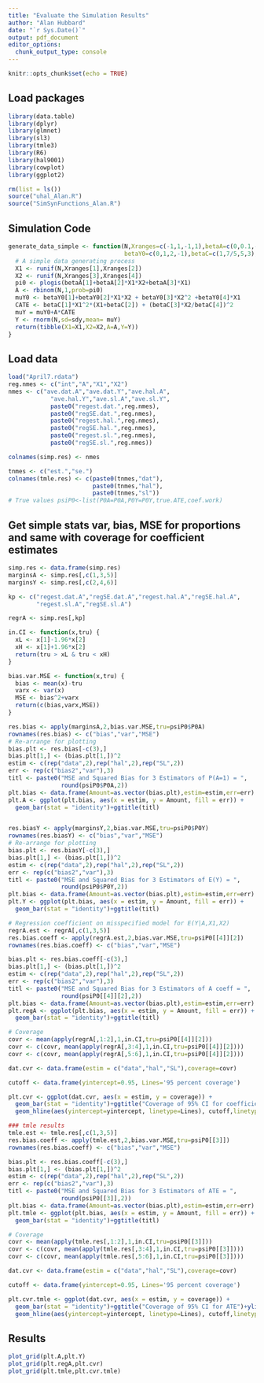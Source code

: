 ```yaml
---
title: "Evaluate the Simulation Results"
author: "Alan Hubbard"
date: "`r Sys.Date()`"
output: pdf_document
editor_options: 
  chunk_output_type: console
---
```


```r
knitr::opts_chunk$set(echo = TRUE)
```

## Load packages
```r
library(data.table)
library(dplyr)
library(glmnet)
library(sl3)
library(tmle3)
library(R6)
library(hal9001)
library(cowplot)
library(ggplot2)

rm(list = ls())
source("uhal_Alan.R")
source("SimSynFunctions_Alan.R")
```

## Simulation Code

```r
generate_data_simple <- function(N,Xranges=c(-1,1,-1,1),betaA=c(0,0.1,-0.4),
                                 betaY0=c(0,1,2,-1),betaC=c(1,7/5,5,3),sdy=1){
  # A simple data generating process
  X1 <- runif(N,Xranges[1],Xranges[2])
  X2 <- runif(N,Xranges[3],Xranges[4])
  pi0 <- plogis(betaA[1]+betaA[2]*X1*X2+betaA[3]*X1)
  A <- rbinom(N,1,prob=pi0)
  muY0 <- betaY0[1]+betaY0[2]*X1*X2 + betaY0[3]*X2^2 +betaY0[4]*X1
  CATE <- betaC[1]*X1^2*(X1+betaC[2]) + (betaC[3]*X2/betaC[4])^2
  muY = muY0+A*CATE
  Y <- rnorm(N,sd=sdy,mean= muY)
  return(tibble(X1=X1,X2=X2,A=A,Y=Y))
}
```


## Load data
```r
load("April7.rdata")
reg.nmes <- c("int","A","X1","X2")
nmes <- c("ave.dat.A","ave.dat.Y","ave.hal.A",
            "ave.hal.Y","ave.sl.A","ave.sl.Y",
            paste0("regest.dat.",reg.nmes),
            paste0("regSE.dat.",reg.nmes),
            paste0("regest.hal.",reg.nmes),
            paste0("regSE.hal.",reg.nmes),
            paste0("regest.sl.",reg.nmes),
            paste0("regSE.sl.",reg.nmes))

colnames(simp.res) <- nmes

tnmes <- c("est.","se.")            
colnames(tmle.res) <- c(paste0(tnmes,"dat"),
                        paste0(tnmes,"hal"),
                        paste0(tnmes,"sl"))
# True values psiP0<-list(P0A=P0A,P0Y=P0Y,true.ATE,coef.work)

```


## Get simple stats var, bias, MSE for proportions and same with coverage for coefficient estimates


```r
simp.res <- data.frame(simp.res)
marginsA <- simp.res[,c(1,3,5)]
marginsY <- simp.res[,c(2,4,6)]

kp <- c("regest.dat.A","regSE.dat.A","regest.hal.A","regSE.hal.A",
        "regest.sl.A","regSE.sl.A") 

regrA <- simp.res[,kp]

in.CI <- function(x,tru) {
  xL <- x[1]-1.96*x[2]
  xH <- x[1]+1.96*x[2]
  return(tru > xL & tru < xH)
}

bias.var.MSE <- function(x,tru) {
  bias <- mean(x)-tru
  varx <- var(x)
  MSE <- bias^2+varx
  return(c(bias,varx,MSE))
}

res.bias <- apply(marginsA,2,bias.var.MSE,tru=psiP0$P0A)
rownames(res.bias) <- c("bias","var","MSE")
# Re-arrange for plotting
bias.plt <- res.bias[-c(3),]
bias.plt[1,] <- (bias.plt[1,])^2
estim <- c(rep("data",2),rep("hal",2),rep("SL",2))
err <- rep(c("bias2","var"),3)
titl <- paste0("MSE and Squared Bias for 3 Estimators of P(A=1) = ",
               round(psiP0$P0A,2))
plt.bias <- data.frame(Amount=as.vector(bias.plt),estim=estim,err=err)
plt.A <- ggplot(plt.bias, aes(x = estim, y = Amount, fill = err)) +  
  geom_bar(stat = "identity")+ggtitle(titl)


res.biasY <- apply(marginsY,2,bias.var.MSE,tru=psiP0$P0Y)
rownames(res.biasY) <- c("bias","var","MSE")
# Re-arrange for plotting
bias.plt <- res.biasY[-c(3),]
bias.plt[1,] <- (bias.plt[1,])^2
estim <- c(rep("data",2),rep("hal",2),rep("SL",2))
err <- rep(c("bias2","var"),3)
titl <- paste0("MSE and Squared Bias for 3 Estimators of E(Y) = ",
               round(psiP0$P0Y,2))
plt.bias <- data.frame(Amount=as.vector(bias.plt),estim=estim,err=err)
plt.Y <- ggplot(plt.bias, aes(x = estim, y = Amount, fill = err)) +  
  geom_bar(stat = "identity")+ggtitle(titl)

# Regression coefficient on misspecified model for E(Y|A,X1,X2)
regrA.est <- regrA[,c(1,3,5)]
res.bias.coeff <- apply(regrA.est,2,bias.var.MSE,tru=psiP0[[4]][2])
rownames(res.bias.coeff) <- c("bias","var","MSE")

bias.plt <- res.bias.coeff[-c(3),]
bias.plt[1,] <- (bias.plt[1,])^2
estim <- c(rep("data",2),rep("hal",2),rep("SL",2))
err <- rep(c("bias2","var"),3)
titl <- paste0("MSE and Squared Bias for 3 Estimators of A coeff = ",
               round(psiP0[[4]][2],2))
plt.bias <- data.frame(Amount=as.vector(bias.plt),estim=estim,err=err)
plt.regA <- ggplot(plt.bias, aes(x = estim, y = Amount, fill = err)) +  
  geom_bar(stat = "identity")+ggtitle(titl)

# Coverage
covr <- mean(apply(regrA[,1:2],1,in.CI,tru=psiP0[[4]][2]))
covr <- c(covr, mean(apply(regrA[,3:4],1,in.CI,tru=psiP0[[4]][2])))
covr <- c(covr, mean(apply(regrA[,5:6],1,in.CI,tru=psiP0[[4]][2])))

dat.cvr <- data.frame(estim = c("data","hal","SL"),coverage=covr)

cutoff <- data.frame(yintercept=0.95, Lines='95 percent coverage')

plt.cvr <- ggplot(dat.cvr, aes(x = estim, y = coverage)) +  
  geom_bar(stat = "identity")+ggtitle("Coverage of 95% CI for coefficient on A")+ylim(0,1)+
  geom_hline(aes(yintercept=yintercept, linetype=Lines), cutoff,linetype='dashed', color='red')

### tmle results
tmle.est <- tmle.res[,c(1,3,5)]
res.bias.coeff <- apply(tmle.est,2,bias.var.MSE,tru=psiP0[[3]])
rownames(res.bias.coeff) <- c("bias","var","MSE")

bias.plt <- res.bias.coeff[-c(3),]
bias.plt[1,] <- (bias.plt[1,])^2
estim <- c(rep("data",2),rep("hal",2),rep("SL",2))
err <- rep(c("bias2","var"),3)
titl <- paste0("MSE and Squared Bias for 3 Estimators of ATE = ",
               round(psiP0[[3]],2))
plt.bias <- data.frame(Amount=as.vector(bias.plt),estim=estim,err=err)
plt.tmle <- ggplot(plt.bias, aes(x = estim, y = Amount, fill = err)) +  
  geom_bar(stat = "identity")+ggtitle(titl)

# Coverage
covr <- mean(apply(tmle.res[,1:2],1,in.CI,tru=psiP0[[3]]))
covr <- c(covr, mean(apply(tmle.res[,3:4],1,in.CI,tru=psiP0[[3]])))
covr <- c(covr, mean(apply(tmle.res[,5:6],1,in.CI,tru=psiP0[[3]])))

dat.cvr <- data.frame(estim = c("data","hal","SL"),coverage=covr)

cutoff <- data.frame(yintercept=0.95, Lines='95 percent coverage')

plt.cvr.tmle <- ggplot(dat.cvr, aes(x = estim, y = coverage)) +  
  geom_bar(stat = "identity")+ggtitle("Coverage of 95% CI for ATE")+ylim(0,1)+
  geom_hline(aes(yintercept=yintercept, linetype=Lines), cutoff,linetype='dashed', color='red')

```


## Results

```r
plot_grid(plt.A,plt.Y)
plot_grid(plt.regA,plt.cvr)
plot_grid(plt.tmle,plt.cvr.tmle)


```
